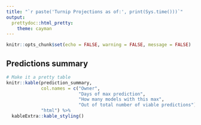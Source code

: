 ```yaml
---
title: "`r paste('Turnip Projections as of:', print(Sys.time()))`"
output:   
  prettydoc::html_pretty:
    theme: cayman
---
```


```r
knitr::opts_chunk$set(echo = FALSE, warning = FALSE, message = FALSE)
```

## Predictions summary

```r
# Make it a pretty table
knitr::kable(prediction_summary, 
             col.names = c("Owner",
                           "Days of max prediction",
                           "How many models with this max",
                           "Out of total number of viable predictions"), 
             "html") %>% 
  kableExtra::kable_styling() 
```

